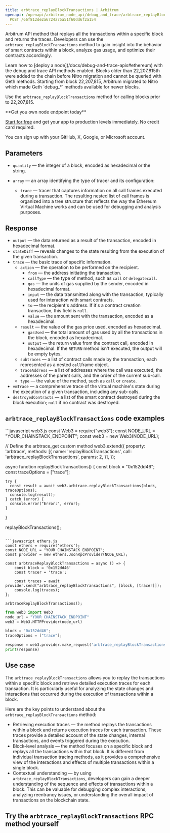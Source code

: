 ---
title: arbtrace_replayBlockTransactions | Arbitrum
openapi: /openapi/arbitrum_node_api/debug_and_trace/arbtrace_replayBlockTransactions.json
  POST /66f812de2a6724a75a51f60dd6f2a154
---

Arbitrum API method that replays all the transactions within a specific block and returns the traces. Developers can use the `arbtrace_replayBlockTransactions` method to gain insight into the behavior of smart contracts within a block, analyze gas usage, and optimize their contracts accordingly.

<Note>
Learn how to [deploy a node](/docs/debug-and-trace-apis#ethereum) with the debug and trace API methods enabled.
</Note>

<Warning>
Blocks older than 22,207,815th were added to the chain before Nitro migration and cannot be queried with Geth methods. Starting from block 22,207,815, Arbitrum migrated to Nitro which made Geth `debug_*` methods available for newer blocks.

Use the `arbtrace_replayBlockTransactions` method for calling blocks prior to 22,207,815.
</Warning>

<Check>
**Get you own node endpoint today**

[Start for free](https://console.chainstack.com/) and get your app to production levels immediately. No credit card required.

You can sign up with your GitHub, X, Google, or Microsoft account.
</Check>


## Parameters

* `quantity` — the integer of a block, encoded as hexadecimal or the string.
* `array` — an array identifying the type of tracer and its configuration:

  + `trace` — tracer that captures information on all call frames executed during a transaction. The resulting nested list of call frames is organized into a tree structure that reflects the way the Ethereum Virtual Machine works and can be used for debugging and analysis purposes.

## Response

* `output` — the data returned as a result of the transaction, encoded in hexadecimal format.
* `stateDiff` — reveals changes to the state resulting from the execution of the given transaction.
* `trace` — the basic trace of specific information.
  + `action` — the operation to be performed on the recipient.
    - `from` — the address initiating the transaction.
    - `callType` — the type of method, such as `call` or `delegatecall`.
    - `gas` — the units of gas supplied by the sender, encoded in hexadecimal format.
    - `input` — the data transmitted along with the transaction, typically used for interaction with smart contracts.
    - `to` — the recipient's address. If it's a contract creation transaction, this field is `null`.
    - `value` — the amount sent with the transaction, encoded as a hexadecimal.
  + `result` — the value of the gas price used, encoded as hexadecimal.
    - `gasUsed` — the total amount of gas used by all the transactions in the block, encoded as hexadecimal.
    - `output` — the return value from the contract call, encoded in hexadecimal. If the `RETURN` method isn't executed, the output will be empty bytes.
  + `subtraces` — a list of contract calls made by the transaction, each represented as a nested `call`frame object.
  + `traceAddress` — a list of addresses where the call was executed, the addresses of the parent calls, and the order of the current sub-call.
  + `type` — the value of the method, such as `call` or `create`.
* `vmTrace` — a comprehensive trace of the virtual machine's state during the execution of a given transaction, including any sub-calls.
* `destroyedContracts` — a list of the smart contract destroyed during the block execution; `null` if no contract was destroyed.

## `arbtrace_replayBlockTransactions` code examples

<CodeGroup>
```javascript web3.js
const Web3 = require("web3");
const NODE_URL = "YOUR_CHAINSTACK_ENDPOINT";
const web3 = new Web3(NODE_URL);

// Define the arbtrace_get custom method
web3.extend({
    property: 'arbtrace',
    methods: [{
      name: 'replayBlockTransactions',
      call: 'arbtrace_replayBlockTransactions',
      params: 2,
    }],
  });
  
  async function replayBlockTransactions() {
    const block = "0x152dd46";
    const traceOptions = ["trace"];
  
    try {
      const result = await web3.arbtrace.replayBlockTransactions(block, traceOptions);
      console.log(result);
    } catch (error) {
      console.error("Error:", error);
    }
  }
  
  replayBlockTransactions();
```

```javascript ethers.js
const ethers = require('ethers');
const NODE_URL = "YOUR_CHAINSTACK_ENDPOINT";
const provider = new ethers.JsonRpcProvider(NODE_URL);

const arbtraceReplayBlockTransactions = async () => {
    const block = '0x152dd46'
    const tracer = 'trace';

    const traces = await provider.send("arbtrace_replayBlockTransactions", [block, [tracer]]);
    console.log(traces);
};

arbtraceReplayBlockTransactions();
```

```python web3.py
from web3 import Web3  
node_url = "YOUR_CHAINSTACK_ENDPOINT" 
web3 = Web3.HTTPProvider(node_url)

block = "0x152dd46";
traceOptions = ["trace"];

response = web3.provider.make_request('arbtrace_replayBlockTransactions', [transactionHash, traceOptions])
print(response)
```
</CodeGroup>


## Use case

The `arbtrace_replayBlockTransactions` allows you to replay the transactions within a specific block and retrieve detailed execution traces for each transaction. It is particularly useful for analyzing the state changes and interactions that occurred during the execution of transactions within a block.

Here are the key points to understand about the `arbtrace_replayBlockTransactions` method:

* Retrieving execution traces — the method replays the transactions within a block and returns execution traces for each transaction. These traces provide a detailed account of the state changes, internal transactions, and events triggered during the execution.
* Block-level analysis — the method focuses on a specific block and replays all the transactions within that block. It is different from individual transaction tracing methods, as it provides a comprehensive view of the interactions and effects of multiple transactions within a single block.
* Contextual understanding — by using `arbtrace_replayBlockTransactions`, developers can gain a deeper understanding of the sequence and effects of transactions within a block. This can be valuable for debugging complex interactions, analyzing reentrancy issues, or understanding the overall impact of transactions on the blockchain state.

## Try the `arbtrace_replayBlockTransactions` RPC method yourself